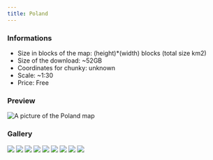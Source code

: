 ---
title: Poland
---


### Informations
* Size in blocks of the map: (height)*(width) blocks (total size km2)
* Size of the download: ~52GB
* Coordinates for chunky: unknown
* Scale: ~1:30
* Price: Free

### Preview
<img src="/img/maps/previews/europe/poland.webp" alt="A picture of the Poland map"></img>  

### Gallery
<Slider dots infinite arrows={false} slidesToShow={1} slidesToScroll={1} pauseOnHover speed={500} autoplay autoplaySpeed={3000}>
    <img src="/img/maps/gallery/europe/poland/0.webp"></img>
    <img src="/img/maps/gallery/europe/poland/1.webp"></img>
    <img src="/img/maps/gallery/europe/poland/2.webp"></img>
    <img src="/img/maps/gallery/europe/poland/3.webp"></img>
    <img src="/img/maps/gallery/europe/poland/4.webp"></img>
    <img src="/img/maps/gallery/europe/poland/5.webp"></img>
    <img src="/img/maps/gallery/europe/poland/6.webp"></img>
    <img src="/img/maps/gallery/europe/poland/7.webp"></img>
    <img src="/img/maps/gallery/europe/poland/8.webp"></img>
</Slider>